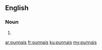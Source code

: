 ==English==

===Noun===
{{head|en|plural}}

# {{plural of|punnai|lang=en|nocat=1}}

[[ar:punnais]]
[[fr:punnais]]
[[ku:punnais]]
[[my:punnais]]
